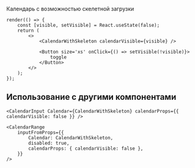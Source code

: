 Календарь с возможностью скелетной загрузки

```tsx live
render(() => {
    const [visible, setVisible] = React.useState(false);
    return (
        <>
            <CalendarWithSkeleton calendarVisible={visible} />

            <Button size='xs' onClick={() => setVisible(!visible)}>
                toggle
            </Button>
        </>
    );
});
```

## Использование с другими компонентами

```tsx live
<CalendarInput Calendar={CalendarWithSkeleton} calendarProps={{ calendarVisible: false }} />
```

```tsx live
<CalendarRange
    inputFromProps={{
        Calendar: CalendarWithSkeleton,
        disabled: true,
        calendarProps: { calendarVisible: false },
    }}
/>
```

